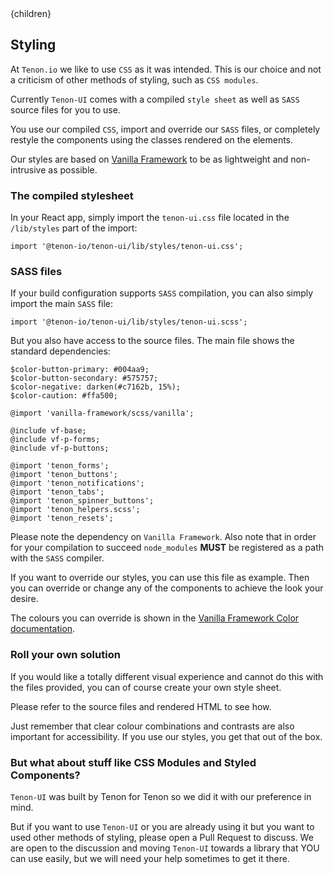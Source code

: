 

<Layout>
    <Helmet>
        <title>Tenon-ui | Styling</title>
    </Helmet>{children}
</Layout>

## Styling

At `Tenon.io` we like to use `CSS` as it was intended. This is our choice and not a criticism of
other methods of styling, such as `CSS modules`.

Currently `Tenon-UI` comes with a compiled `style sheet` as well as `SASS` source files for you 
to use. 

You use our compiled `CSS`, import and override our `SASS` files, or completely restyle the components
using the classes rendered on the elements.

Our styles are based on [Vanilla Framework](https://vanillaframework.io/) to be as lightweight
and non-intrusive as possible.

### The compiled stylesheet

In your React app, simply import the `tenon-ui.css` file located in the `/lib/styles` part of 
the import:

```
import '@tenon-io/tenon-ui/lib/styles/tenon-ui.css';
```

### SASS files

If your build configuration supports `SASS` compilation, you can also simply import the main `SASS`
file:

```
import '@tenon-io/tenon-ui/lib/styles/tenon-ui.scss';
```

But you also have access to the source files. The main file shows the standard dependencies:

```
$color-button-primary: #004aa9;
$color-button-secondary: #575757;
$color-negative: darken(#c7162b, 15%);
$color-caution: #ffa500;

@import 'vanilla-framework/scss/vanilla';

@include vf-base;
@include vf-p-forms;
@include vf-p-buttons;

@import 'tenon_forms';
@import 'tenon_buttons';
@import 'tenon_notifications';
@import 'tenon_tabs';
@import 'tenon_spinner_buttons';
@import 'tenon_helpers.scss';
@import 'tenon_resets';
```

Please note the dependency on `Vanilla Framework`. Also note that in order for your compilation
to succeed `node_modules` **MUST** be registered as a path with the `SASS` compiler.

If you want to override our styles, you can use this file as example. Then you can override or change
any of the components to achieve the look your desire.

The colours you can override is shown in the [Vanilla Framework Color documentation](https://docs.vanillaframework.io/en/settings/color-settings).

### Roll your own solution

If you would like a totally different visual experience and cannot do this with the files provided,
you can of course create your own style sheet.

Please refer to the source files and rendered HTML to see how.

Just remember that clear colour combinations and contrasts are also important for accessibility.
If you use our styles, you get that out of the box.

### But what about stuff like CSS Modules and Styled Components?

`Tenon-UI` was built by Tenon for Tenon so we did it with our preference in mind.

But if you want to use `Tenon-UI` or you are already using it but you want to used other methods of styling,
please open a Pull Request to discuss. We are open to the discussion and moving `Tenon-UI` towards
a library that YOU can use easily, but we will need your help sometimes to get it there.
